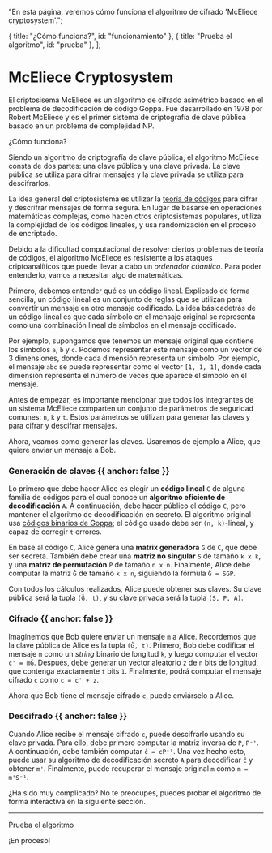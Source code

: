 
  "En esta página, veremos cómo funciona el algoritmo de cifrado 'McEliece cryptosystem'.";

  { title: "¿Cómo funciona?", id: "funcionamiento" },
  { title: "Prueba el algoritmo", id: "prueba" },
];

# McEliece Cryptosystem

El criptosisema McEliece es un algoritmo de cifrado asimétrico basado en el problema de
decodificación de código Goppa. Fue desarrollado en 1978 por Robert McEliece y es el primer
sistema de criptografía de clave pública basado en un problema de complejidad NP.

<Heading level={2} id="funcionamiento">
  ¿Cómo funciona?
</Heading>

Siendo un algoritmo de criptografía de clave pública, el algoritmo McEliece consta de dos
partes: una clave pública y una clave privada. La clave pública se utiliza para cifrar
mensajes y la clave privada se utiliza para descifrarlos.

La idea general del criptosistema es utilizar la
<a href="https://es.wikipedia.org/wiki/Teor%C3%ADa_de_c%C3%B3digos" target="_blank">teoría de códigos</a>
para cifrar y descrifrar mensajes de forma segura. En lugar de basarse en operaciones
matemáticas complejas, como hacen otros criptosistemas populares, utiliza la complejidad
de los códigos lineales, y usa randomización en el proceso de encriptado.

Debido a la dificultad computacional de resolver ciertos problemas de teoría de códigos,
el algoritmo McEliece es resistente a los ataques criptoanalíticos que puede llevar a cabo
un _ordenador cúantico_. Para poder entenderlo, vamos a necesitar algo de matemáticas.

Primero, debemos entender qué es un código lineal. Explicado de forma sencilla, un código
lineal es un conjunto de reglas que se utilizan para convertir un mensaje en otro mensaje
codificado. La idea básicadetrás de un código lineal es que cada símbolo en el mensaje
original se representa como una combinación lineal de símbolos en el mensaje codificado.

Por ejemplo, supongamos que tenemos un mensaje original que contiene los símbolos `a`, `b`
y `c`. Podemos representar este mensaje como un vector de 3 dimensiones, donde cada dimensión
representa un símbolo. Por ejemplo, el mensaje `abc` se puede representar como el vector
`[1, 1, 1]`, donde cada dimensión representa el número de veces que aparece el símbolo en el
mensaje.

Antes de empezar, es importante mencionar que todos los integrantes de un sistema McEliece
comparten un conjunto de parámetros de seguridad comunes: `n`, `k` y `t`. Estos parámetros
se utilizan para generar las claves y para cifrar y descifrar mensajes.

Ahora, veamos como generar las claves. Usaremos de ejemplo a Alice, que quiere enviar un
mensaje a Bob.

### Generación de claves {{ anchor: false }}
Lo primero que debe hacer Alice es elegir un **código lineal** `C` de alguna familia de códigos
para el cual conoce un **algoritmo eficiente de decodificación** `A`. A continuación, debe hacer
público el código `C`, pero mantener el algoritmo de decodificación en secreto. El algoritmo
original usa <a href="https://en.wikipedia.org/wiki/Binary_Goppa_code" target="_blank">códigos binarios de Goppa</a>;
el código usado debe ser `(n, k)`-lineal, y capaz de corregir `t` errores.

En base al código `C`, Alice genera una **matrix generadora** `G` de `C`, que debe ser secreta.
También debe crear una **matriz no singular** `S` de tamaño `k x k`, y una **matriz de permutación**
`P` de tamaño `n x n`. Finalmente, Alice debe computar la matriz `Ĝ` de tamaño `k x n`,
siguiendo la fórmula `Ĝ = SGP`.

Con todos los cálculos realizados, Alice puede obtener sus claves. Su clave pública será
la tupla `(Ĝ, t)`, y su clave privada será la tupla `(S, P, A)`.

### Cifrado {{ anchor: false }}
Imaginemos que Bob quiere enviar un mensaje `m` a Alice. Recordemos que la clave pública de
Alice es la tupla `(Ĝ, t)`. Primero, Bob debe codificar el mensaje `m` como un _string_
binario de longitud `k`, y luego computar el vector `c' = mĜ`. Después, debe generar un
vector aleatorio `z` de `n` bits de longitud, que contenga exactamente `t` bits `1`.
Finalmente, podrá computar el mensaje cifrado `c` como `c = c' + z`.

Ahora que Bob tiene el mensaje cifrado `c`, puede enviárselo a Alice.

### Descifrado {{ anchor: false }}
Cuando Alice recibe el mensaje cifrado `c`, puede descifrarlo usando su clave privada.
Para ello, debe primero computar la matriz inversa de `P`, `P⁻¹`. A continuación, debe
también computar `ĉ = cP⁻¹`. Una vez hecho esto, puede usar su algoritmo de decodificación
secreto `A` para decodificar `ĉ` y obtener `m'`. Finalmente, puede recuperar el mensaje
original `m` como `m = m'S⁻¹`.

¿Ha sido muy complicado? No te preocupes, puedes probar el algoritmo de forma interactiva
en la siguiente sección.

---

<Heading level={2} id="prueba">
  Prueba el algoritmo
</Heading>

¡En proceso!
